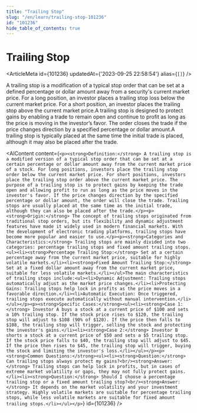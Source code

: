 ```yaml
---
title: "Trailing Stop"
slug: "/en/learn/trailing-stop-101236"
id: "101236"
hide_table_of_contents: true
---
```



# Trailing Stop

<ArticleMeta id={101236} updatedAt={'2023-09-25 22:58:54'} alias={`[]`} />
<div className='border-solid border-b border-t-0 my-4 border-[var(--ifm-color-gray-300)]' />

A trailing stop is a modification of a typical stop order that can be set at a defined percentage or dollar amount away from a security's current market price. For a long position, an investor places a trailing stop loss below the current market price. For a short position, an investor places the trailing stop above the current market price.A trailing stop is designed to protect gains by enabling a trade to remain open and continue to profit as long as the price is moving in the investor’s favor. The order closes the trade if the price changes direction by a specified percentage or dollar amount.A trailing stop is typically placed at the same time the initial trade is placed, although it may also be placed after the trade.

<AIContent content={`<p><strong>Definition:</strong> A trailing stop is a modified version of a typical stop order that can be set at a certain percentage or dollar amount away from the current market price of a stock. For long positions, investors place the trailing stop order below the current market price. For short positions, investors place the trailing stop order above the current market price. The purpose of a trailing stop is to protect gains by keeping the trade open and allowing profit to run as long as the price moves in the investor's favor. If the price changes direction by the specified percentage or dollar amount, the order will close the trade. Trailing stops are usually placed at the same time as the initial trade, although they can also be placed after the trade.</p><p><strong>Origin:</strong> The concept of trailing stops originated from traditional stop orders, but its flexibility and dynamic adjustment features have made it widely used in modern financial markets. With the development of electronic trading platforms, trailing stops have become more popular and easier to use.</p><p><strong>Categories and Characteristics:</strong> Trailing stops are mainly divided into two categories: percentage trailing stops and fixed amount trailing stops.<ul><li><strong>Percentage Trailing Stop:</strong> Set at a certain percentage away from the current market price, suitable for highly volatile markets.</li><li><strong>Fixed Amount Trailing Stop:</strong> Set at a fixed dollar amount away from the current market price, suitable for less volatile markets.</li></ul>The main characteristics of trailing stops include:<ul><li>Dynamic Adjustment: Trailing stops automatically adjust as the market price changes.</li><li>Protecting Gains: Trailing stops help lock in profits as the price moves in a favorable direction.</li><li>Automatic Execution: Once triggered, trailing stops execute automatically without manual intervention.</li></ul></p><p><strong>Specific Cases:</strong><ul><li><strong>Case 1:</strong> Investor A buys a stock at a current price of $100 and sets a 10% trailing stop. If the stock price rises to $120, the trailing stop will adjust to $108 (90% of $120). If the price then falls to $108, the trailing stop will trigger, selling the stock and protecting the investor's gains.</li><li><strong>Case 2:</strong> Investor B shorts a stock at a current price of $50 and sets a $5 trailing stop. If the stock price falls to $40, the trailing stop will adjust to $45. If the price then rises to $45, the trailing stop will trigger, buying the stock and limiting the investor's loss.</li></ul></p><p><strong>Common Questions:</strong><ul><li><strong>Question:</strong> Can trailing stops always protect my gains?<br/><strong>Answer:</strong> Trailing stops can help lock in profits, but in cases of extreme market volatility or gaps, they may not fully protect gains.</li><li><strong>Question:</strong> Should I choose a percentage trailing stop or a fixed amount trailing stop?<br/><strong>Answer:</strong> It depends on the market volatility and your investment strategy. Highly volatile markets are suitable for percentage trailing stops, while less volatile markets are suitable for fixed amount trailing stops.</li></ul></p>`} id={101236} />
